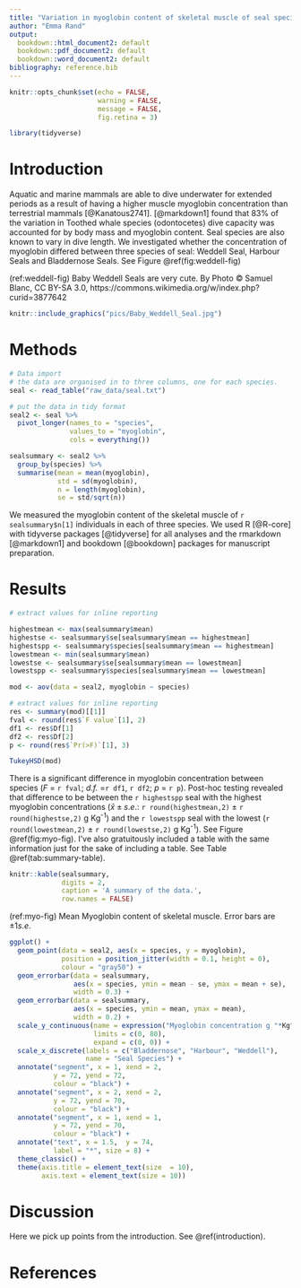 ```yaml
---
title: "Variation in myoglobin content of skeletal muscle of seal species."
author: "Emma Rand"
output:
  bookdown::html_document2: default
  bookdown::pdf_document2: default
  bookdown::word_document2: default
bibliography: reference.bib
---
```


```r
knitr::opts_chunk$set(echo = FALSE, 
                      warning = FALSE,
                      message = FALSE,
                      fig.retina = 3)
```

```r
library(tidyverse)
```



# Introduction
Aquatic and marine mammals are able to dive underwater for extended periods as a result of having a higher muscle myoglobin concentration than terrestrial mammals [@Kanatous2741]. [@markdown1] found that 83% of the variation in Toothed whale species (odontocetes) dive capacity was accounted for by body mass and myoglobin content.
Seal species are also known to vary in dive length. We investigated whether the concentration of myoglobin differed between three species of seal: Weddell Seal, Harbour Seals and Bladdernose Seals. See Figure \@ref(fig:weddell-fig)

(ref:weddell-fig) Baby Weddell Seals are very cute. By Photo © Samuel Blanc, CC BY-SA 3.0, https://commons.wikimedia.org/w/index.php?curid=3877642

```r
knitr::include_graphics("pics/Baby_Weddell_Seal.jpg")
```

# Methods
```r
# Data import
# the data are organised in to three columns, one for each species. 
seal <- read_table("raw_data/seal.txt")
```

```r
# put the data in tidy format
seal2 <- seal %>% 
  pivot_longer(names_to = "species",
               values_to = "myoglobin",
               cols = everything())
```

```r
sealsummary <- seal2 %>%
  group_by(species) %>%
  summarise(mean = mean(myoglobin),
            std = sd(myoglobin),
            n = length(myoglobin),
            se = std/sqrt(n))
```

We measured the myoglobin content of the skeletal muscle of `r sealsummary$n[1]` individuals in each of three species.
We used R [@R-core] with tidyverse packages [@tidyverse] for all analyses and the rmarkdown [@markdown1] and bookdown [@bookdown] packages for manuscript preparation.

# Results

```r
# extract values for inline reporting

highestmean <- max(sealsummary$mean)
highestse <- sealsummary$se[sealsummary$mean == highestmean]
highestspp <- sealsummary$species[sealsummary$mean == highestmean]
lowestmean <- min(sealsummary$mean)
lowestse <- sealsummary$se[sealsummary$mean == lowestmean]
lowestspp <- sealsummary$species[sealsummary$mean == lowestmean]

```

```r
mod <- aov(data = seal2, myoglobin ~ species)

# extract values for inline reporting
res <- summary(mod)[[1]]
fval <- round(res$`F value`[1], 2)
df1 <- res$Df[1]
df2 <- res$Df[2]
p <- round(res$`Pr(>F)`[1], 3)
```

```r
TukeyHSD(mod)
```
There is a significant difference in myoglobin concentration between species (_F_ = `r fval`; _d.f._ =`r df1`, `r df2`; _p_ = `r p`). Post-hoc testing revealed that difference to be between the `r highestspp` seal with the highest myoglobin concentrations ($\bar{x} \pm s.e.$: `r round(highestmean,2)` $\pm$ `r round(highestse,2)` g Kg^-1^) and the `r lowestspp` seal with the lowest (`r round(lowestmean,2)` $\pm$ `r round(lowestse,2)` g Kg^-1^). See Figure \@ref(fig:myo-fig).
I've also gratuitously included a table with the same information just for the sake of including a table. See Table \@ref(tab:summary-table).  

```r
knitr::kable(sealsummary,
             digits = 2,
             caption = 'A summary of the data.',
             row.names = FALSE)
```

(ref:myo-fig) Mean Myoglobin content of skeletal muscle. Error bars are $\pm 1 s.e.$

```r

ggplot() +
  geom_point(data = seal2, aes(x = species, y = myoglobin),
             position = position_jitter(width = 0.1, height = 0),
             colour = "gray50") +
  geom_errorbar(data = sealsummary, 
                aes(x = species, ymin = mean - se, ymax = mean + se),
                width = 0.3) +
  geom_errorbar(data = sealsummary, 
                aes(x = species, ymin = mean, ymax = mean),
                width = 0.2) +
  scale_y_continuous(name = expression("Myoglobin concentration g "*Kg^{-1}), 
                     limits = c(0, 80), 
                     expand = c(0, 0)) +
  scale_x_discrete(labels = c("Bladdernose", "Harbour", "Weddell"), 
                   name = "Seal Species") +
  annotate("segment", x = 1, xend = 2, 
           y = 72, yend = 72,
           colour = "black") +
  annotate("segment", x = 2, xend = 2, 
           y = 72, yend = 70,
           colour = "black") +
  annotate("segment", x = 1, xend = 1, 
           y = 72, yend = 70,
           colour = "black") +
  annotate("text", x = 1.5,  y = 74, 
           label = "*", size = 8) +
  theme_classic() +
  theme(axis.title = element_text(size  = 10),
        axis.text = element_text(size = 10))

```

# Discussion

Here we pick up points from the introduction. See \@ref(introduction).

# References


